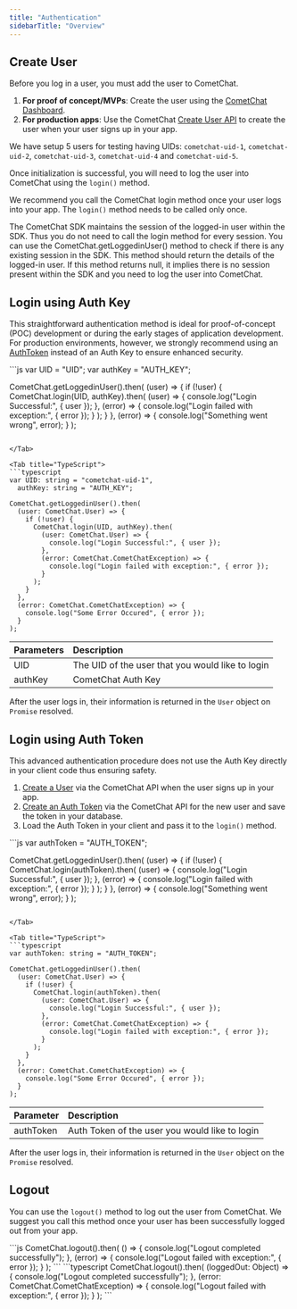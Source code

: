 ```yaml
---
title: "Authentication"
sidebarTitle: "Overview"
---
```




## Create User

Before you log in a user, you must add the user to CometChat.

1. **For proof of concept/MVPs**: Create the user using the [CometChat Dashboard](https://app.cometchat.com).
2. **For production apps**: Use the CometChat [Create User API](https://api-explorer.cometchat.com/reference/creates-user) to create the user when your user signs up in your app.

<Note>

We have setup 5 users for testing having UIDs: `cometchat-uid-1`, `cometchat-uid-2`, `cometchat-uid-3`, `cometchat-uid-4` and `cometchat-uid-5`.

</Note>

Once initialization is successful, you will need to log the user into CometChat using the `login()` method.

We recommend you call the CometChat login method once your user logs into your app. The `login()` method needs to be called only once.

<Warning>

The CometChat SDK maintains the session of the logged-in user within the SDK. Thus you do not need to call the login method for every session. You can use the CometChat.getLoggedinUser() method to check if there is any existing session in the SDK. This method should return the details of the logged-in user. If this method returns null, it implies there is no session present within the SDK and you need to log the user into CometChat.

</Warning>

## Login using Auth Key

This straightforward authentication method is ideal for proof-of-concept (POC) development or during the early stages of application development. For production environments, however, we strongly recommend using an [AuthToken](#login-using-auth-token) instead of an Auth Key to ensure enhanced security.

<Tabs>
<Tab title="JavaScript">
```js
var UID = "UID";
var authKey = "AUTH_KEY";

CometChat.getLoggedinUser().then(
  (user) => {
    if (!user) {
      CometChat.login(UID, authKey).then(
        (user) => {
          console.log("Login Successful:", { user });
        },
        (error) => {
          console.log("Login failed with exception:", { error });
        }
      );
    }
  },
  (error) => {
    console.log("Something went wrong", error);
  }
);
```

</Tab>

<Tab title="TypeScript">
```typescript
var UID: string = "cometchat-uid-1",
  authKey: string = "AUTH_KEY";

CometChat.getLoggedinUser().then(
  (user: CometChat.User) => {
    if (!user) {
      CometChat.login(UID, authKey).then(
        (user: CometChat.User) => {
          console.log("Login Successful:", { user });
        },
        (error: CometChat.CometChatException) => {
          console.log("Login failed with exception:", { error });
        }
      );
    }
  },
  (error: CometChat.CometChatException) => {
    console.log("Some Error Occured", { error });
  }
);
```

</Tab>

</Tabs>

| Parameters | Description                                      |
| :---------- | :------------------------------------------------ |
| UID        | The UID of the user that you would like to login |
| authKey    | CometChat Auth Key                               |

After the user logs in, their information is returned in the `User` object on `Promise` resolved.

## Login using Auth Token

This advanced authentication procedure does not use the Auth Key directly in your client code thus ensuring safety.

1. [Create a User](https://api-explorer.cometchat.com/reference/creates-user) via the CometChat API when the user signs up in your app.
2. [Create an Auth Token](https://api-explorer.cometchat.com/reference/create-authtoken) via the CometChat API for the new user and save the token in your database.
3. Load the Auth Token in your client and pass it to the `login()` method.

<Tabs>
<Tab title="JavaScript">
```js
var authToken = "AUTH_TOKEN";

CometChat.getLoggedinUser().then(
  (user) => {
    if (!user) {
      CometChat.login(authToken).then(
        (user) => {
          console.log("Login Successful:", { user });
        },
        (error) => {
          console.log("Login failed with exception:", { error });
        }
      );
    }
  },
  (error) => {
    console.log("Something went wrong", error);
  }
);
```

</Tab>

<Tab title="TypeScript">
```typescript
var authToken: string = "AUTH_TOKEN";

CometChat.getLoggedinUser().then(
  (user: CometChat.User) => {
    if (!user) {
      CometChat.login(authToken).then(
        (user: CometChat.User) => {
          console.log("Login Successful:", { user });
        },
        (error: CometChat.CometChatException) => {
          console.log("Login failed with exception:", { error });
        }
      );
    }
  },
  (error: CometChat.CometChatException) => {
    console.log("Some Error Occured", { error });
  }
);
```

</Tab>

</Tabs>

| Parameter | Description                                    |
| :--------- | :---------------------------------------------- |
| authToken | Auth Token of the user you would like to login |

After the user logs in, their information is returned in the `User` object on the `Promise` resolved.

## Logout

You can use the `logout()` method to log out the user from CometChat. We suggest you call this method once your user has been successfully logged out from your app.

<Tabs>
<Tab title="JavaScript">
```js
CometChat.logout().then(
  () => {
    console.log("Logout completed successfully");
  },
  (error) => {
    console.log("Logout failed with exception:", { error });
  }
);
```

</Tab>

<Tab title="TypeScript">
```typescript
CometChat.logout().then(
  (loggedOut: Object) => {
    console.log("Logout completed successfully");
  },
  (error: CometChat.CometChatException) => {
    console.log("Logout failed with exception:", { error });
  }
);
```

</Tab>

</Tabs>
